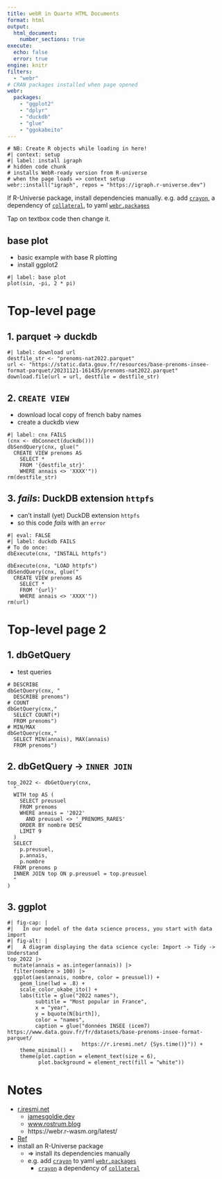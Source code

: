 ```yaml
---
title: webR in Quarto HTML Documents
format: html
output: 
  html_document:
    number_sections: true
execute:
  echo: false
  error: true
engine: knitr
filters:
  - "webr"
# CRAN packages installed when page opened
webr:
  packages:
    - "ggplot2"
    - "dplyr"
    - "duckdb"
    - "glue"
    - "ggokabeito"
---
```



<!---
enclose ALL chunks with {webr-r} - not {r}
then play each in webpage sequentially
else {r} runs locally only
--->

```webr-r
# NB: Create R objects while loading in here!
#| context: setup
#| label: install igraph
# hidden code chunk
# installs WebR-ready version from R-universe
# when the page loads => context setup
webr::install("igraph", repos = "https://igraph.r-universe.dev")
```

:::{.callout-note}
If R-Universe package, install dependencies manually. e.g. add 
[`crayon`](https://github.com/r-lib/crayon), 
a dependency of 
[`collateral`](https://github.com/jimjam-slam/collateral), to yaml 
[`webr.packages`](https://docs.r-wasm.org/webr/latest/packages.html)
:::
:::{.callout-tip}
Tap on textbox code then change it.
:::

:::{.callout-note collapse="true"}
## base plot
+ basic example with base R plotting
+ install ggplot2
```webr-r
#| label: base plot
plot(sin, -pi, 2 * pi)
```
:::

# Top-level page 

:::{.panel-tabset}

## 1. parquet -> duckdb

```webr-r
#| label: download url
destfile_str <- "prenoms-nat2022.parquet"
url <- "https://static.data.gouv.fr/resources/base-prenoms-insee-format-parquet/20231121-161435/prenoms-nat2022.parquet"
download.file(url = url, destfile = destfile_str)
```


## 2. `CREATE VIEW`
+ download local copy of french baby names
+ create a duckdb view
```webr-r
#| label: cnx FAILS
(cnx <- dbConnect(duckdb()))
dbSendQuery(cnx, glue("
  CREATE VIEW prenoms AS
    SELECT * 
    FROM '{destfile_str}'
    WHERE annais <> 'XXXX'"))
rm(destfile_str)
```

## 3. _fails_: DuckDB extension `httpfs` 
+ can’t install (yet) DuckDB extension `httpfs`
+ so this code _fails_ with an `error`
```webr-r
#| eval: FALSE
#| label: duckdb FAILS
# To do once:
dbExecute(cnx, "INSTALL httpfs")

dbExecute(cnx, "LOAD httpfs")
dbSendQuery(cnx, glue("
  CREATE VIEW prenoms AS
    SELECT * 
    FROM '{url}'
    WHERE annais <> 'XXXX'"))
rm(url)
```

:::

# Top-level page 2

:::{.panel-tabset}

## 1. dbGetQuery 
+ test queries
```webr-r
# DESCRIBE
dbGetQuery(cnx, "
  DESCRIBE prenoms")
# COUNT
dbGetQuery(cnx,"
  SELECT COUNT(*)
  FROM prenoms")
# MIN/MAX
dbGetQuery(cnx,"
  SELECT MIN(annais), MAX(annais)
  FROM prenoms")
```

## 2. dbGetQuery -> `INNER JOIN`
```webr-r
top_2022 <- dbGetQuery(cnx, 
  "
  WITH top AS (
    SELECT preusuel
    FROM prenoms
    WHERE annais = '2022'
      AND preusuel <> '_PRENOMS_RARES'
    ORDER BY nombre DESC
    LIMIT 9
  )
  SELECT 
    p.preusuel,
    p.annais,
    p.nombre
  FROM prenoms p
  INNER JOIN top ON p.preusuel = top.preusuel
  "
)
```

## 3. ggplot

```webr-r
#| fig-cap: |
#|   In our model of the data science process, you start with data import
#| fig-alt: |
#|   A diagram displaying the data science cycle: Import -> Tidy -> Understand 
top_2022 |> 
  mutate(annais = as.integer(annais)) |> 
  filter(nombre > 100) |> 
  ggplot(aes(annais, nombre, color = preusuel)) +
    geom_line(lwd = .8) +
    scale_color_okabe_ito() +
    labs(title = glue("2022 names"),
         subtitle = "Most popular in France",
         x = "year",
         y = bquote(N[birth]),
         color = "names",
         caption = glue("données INSEE (icem7) https://www.data.gouv.fr/fr/datasets/base-prenoms-insee-format-parquet/
                        https://r.iresmi.net/ {Sys.time()}")) +
    theme_minimal() +
    theme(plot.caption = element_text(size = 6),
          plot.background = element_rect(fill = "white"))
```

:::

# Notes
+ [r.iresmi.net](https://r.iresmi.net/posts/2024/webr/index.html)
  + [jamesgoldie.dev](https://jamesgoldie.dev/writing/your-new-r-package-webr/)
  + [www.rostrum.blog](https://www.rostrum.blog/posts/2024-01-20-webr-remote/)
  + https://webr.r-wasm.org/latest/

+ [Ref](https://github.com/coatless/quarto-webr)
+ install an R-Universe package
  + => install its dependencies manually
  + e.g. add 
  [`crayon`](https://github.com/r-lib/crayon)
  to yaml 
  [`webr.packages`](https://docs.r-wasm.org/webr/latest/packages.html)
    + [`crayon`](https://github.com/r-lib/crayon)
    a dependency of 
    [`collateral`](https://github.com/jimjam-slam/collateral)
